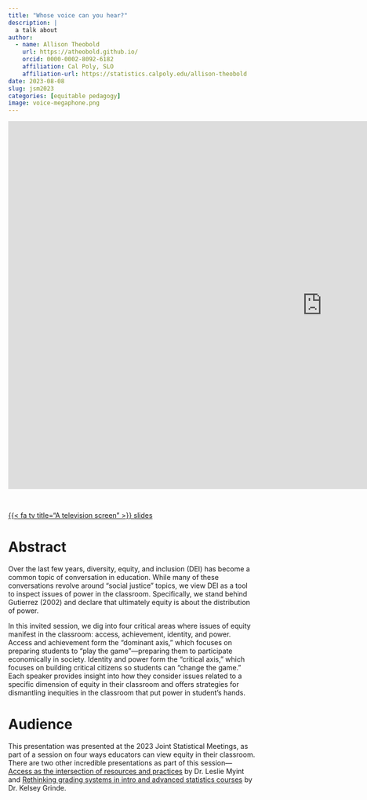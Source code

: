 ```yaml
---
title: "Whose voice can you hear?"
description: |
  a talk about 
author:
  - name: Allison Theobold
    url: https://atheobold.github.io/
    orcid: 0000-0002-8092-6182
    affiliation: Cal Poly, SLO
    affiliation-url: https://statistics.calpoly.edu/allison-theobold
date: 2023-08-08
slug: jsm2023
categories: [equitable pedagogy]
image: voice-megaphone.png
---
```


<center>

<iframe class="slide-deck" src="https://docs.google.com/presentation/d/e/2PACX-1vQ4VKOEgBj1VwPwAh3yvsL1yZ39bixBYJIK6QFmg5q_TGDLmWBumojx1mRGA0EAR7V_i604Hm084hSS/embed?start=false&loop=false&delayms=3000" frameborder="0" width="1280" height="749" allowfullscreen="true" mozallowfullscreen="true" webkitallowfullscreen="true">
</iframe>

</center>

<br>

::: center-text
[{{< fa tv title="A television screen" >}} slides](https://docs.google.com/presentation/d/1vUbk5gWlANPUIyBVWEBVQ9ebYe2Ep9FjMPZk9XTiSiE/edit?usp=sharing){.btn role="button" target="_blank"}
:::

# Abstract

Over the last few years, diversity, equity, and inclusion (DEI) has become a common topic of conversation in education. While many of these conversations revolve around “social justice” topics, we view DEI as a tool to inspect issues of power in the classroom. Specifically, we stand behind Gutierrez (2002) and declare that ultimately equity is about the distribution of power. 

In this invited session, we dig into four critical areas where issues of equity manifest in the classroom: access, achievement, identity, and power. Access and achievement form the “dominant axis,” which focuses on preparing students to “play the game”—preparing them to participate economically in society. Identity and power form the “critical axis,” which focuses on building critical citizens so students can “change the game.” Each speaker provides insight into how they consider issues related to a specific dimension of equity in their classroom and offers strategies for dismantling inequities in the classroom that put power in student’s hands. 

# Audience

This presentation was presented at the 2023 Joint Statistical Meetings, as part of a session on four ways educators can view equity in their classroom. There are two other incredible presentations as part of this session---[Access as the intersection of resources and practices](https://docs.google.com/presentation/d/1qDoPp7Y2H0DjmDDb1W0jphDN_P1HeM65McyNqcbQkOQ/edit?usp=sharing) by Dr. Leslie Myint and [Rethinking grading systems in intro and advanced statistics courses](https://docs.google.com/presentation/d/1jkE90LkjwSwPc5p1w7qB7SHqiIpaYdQ64vZqLsAvpcU/edit?usp=sharing) by Dr. Kelsey Grinde. 

